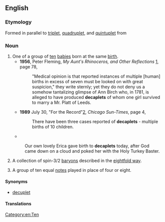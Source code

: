 ==English==

===Etymology===
Formed in parallel to [[triplet]], [[quadruplet]], and [[quintuplet]] from {{term|deca-||lang=en|ten}}

===Noun===
{{en-noun}}

# One of a group of [[ten]] [[baby|babies]] born at the same [[birth]].
#* '''1956''', Peter Fleming, ''My Aunt's Rhinoceros, and Other Reflections'' [http://books.google.com/books?id=xfs1AAAAMAAJ], page 78,
#*: "Medical opinion is that reported instances of multiple [human] births in excess of seven must be looked on with great suspicion," they write sternly; yet they do not deny us a somehow tantalizing glimpse of Ann Birch who, in 1781, is alleged to have produced '''decaplets''' of whom one girl survived to marry a Mr. Platt of Leeds.
#* '''1989''' July 30, "For the Record"[http://nl.newsbank.com/nl-search/we/Archives?p_product=CSTB&p_text_direct-0=0EB36E6E27B9A0B2], ''Chicago Sun-Times'', page 4,
#*: There have been three cases reported of '''decaplets''' - multiple births of 10 children. <!-- this and other News Archive results appear to depend on Guinness -->
#* {{cite newsgroup|url=http://groups.google.com/group/rec.arts.tv.mst3k.misc/msg/81f147692cd2a6e9|newsgroup=rec.arts.tv.mst3k.misc|title=Happy Birthday to no one!|author=flaming cat|date=2001 August 6}}
#: Our own lovely Erica gave birth to '''decaplets''' today, after God came down on a cloud and poked her with the Holy Turkey Baster.
# {{context|physics|lang=en}} A collection of spin-3/2 [[baryon]]s described in the [[eightfold way]].
# {{context|music|lang=en}} A group of ten equal [[note]]s played in place of four or eight.

====Synonyms====
* [[decuplet]]

====Translations====
{{trans-see|decuplet}}

[[Category:en:Ten]]
